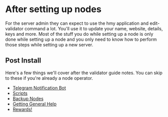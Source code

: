 
# After setting up nodes
For the server admin they can expect to use the hmy application and edit-validator command a lot. You'll use it to update your name, website, details, keys and more.
<Callout emoji="ℹ️">
Most of the stuff you do while setting up a node is only done while setting up a node and you only need to know how to perform those steps while setting up a new server.
</Callout>
## Post Install
Here's a few things we'll cover after the validator guide notes. You can skip to these if you're already a node operator.
- [Telegram Notification Bot](/companion/companion/post/tools/telegrambot)
- [Scripts](/companion/companion/post/tools/scripts/)  
- [Backup Nodes](/companion/companion/post/tools/backup)  
- [Getting General Help](/general)  
- [Rewards!](/rewards)